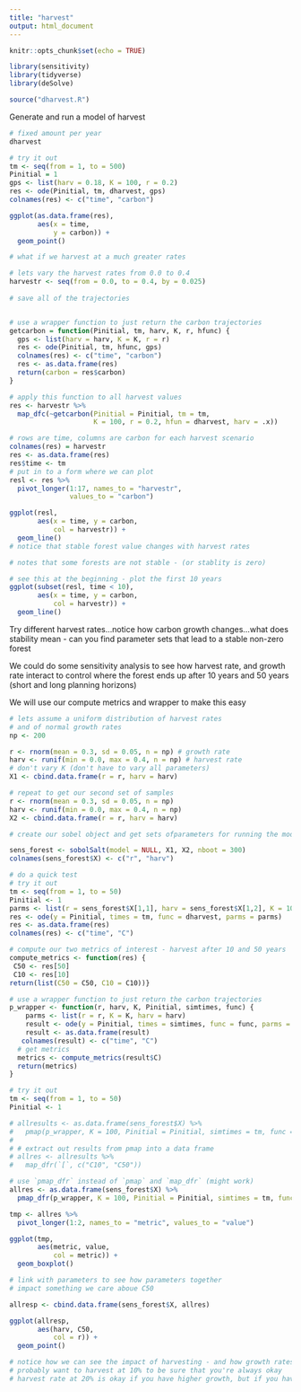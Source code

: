 ```yaml
---
title: "harvest"
output: html_document
---
```


```r
knitr::opts_chunk$set(echo = TRUE)

library(sensitivity)
library(tidyverse)
library(deSolve)

source("dharvest.R")
```

Generate and run a model of harvest

```r
# fixed amount per year
dharvest
```


```r
# try it out
tm <- seq(from = 1, to = 500)
Pinitial = 1
gps <- list(harv = 0.18, K = 100, r = 0.2)
res <- ode(Pinitial, tm, dharvest, gps)
colnames(res) <- c("time", "carbon")

ggplot(as.data.frame(res), 
       aes(x = time, 
           y = carbon)) + 
  geom_point()
```


```r
# what if we harvest at a much greater rates

# lets vary the harvest rates from 0.0 to 0.4
harvestr <- seq(from = 0.0, to = 0.4, by = 0.025)
 
# save all of the trajectories


# use a wrapper function to just return the carbon trajectories
getcarbon = function(Pinitial, tm, harv, K, r, hfunc) {
  gps <- list(harv = harv, K = K, r = r)
  res <- ode(Pinitial, tm, hfunc, gps)
  colnames(res) <- c("time", "carbon")
  res <- as.data.frame(res)
  return(carbon = res$carbon)
}

# apply this function to all harvest values
res <- harvestr %>% 
  map_dfc(~getcarbon(Pinitial = Pinitial, tm = tm, 
                     K = 100, r = 0.2, hfun = dharvest, harv = .x))

# rows are time, columns are carbon for each harvest scenario
colnames(res) = harvestr
res <- as.data.frame(res)
res$time <- tm
# put in to a form where we can plot
resl <- res %>% 
  pivot_longer(1:17, names_to = "harvestr",
               values_to = "carbon")

ggplot(resl,
       aes(x = time, y = carbon, 
           col = harvestr)) + 
  geom_line()
# notice that stable forest value changes with harvest rates

# notes that some forests are not stable - (or stablity is zero)
```


```r
# see this at the beginning - plot the first 10 years
ggplot(subset(resl, time < 10), 
       aes(x = time, y = carbon, 
           col = harvestr)) + 
  geom_line()
```

Try different harvest rates...notice how carbon growth changes...what does stability mean - can you find parameter sets that lead to a stable non-zero forest

We could do some sensitivity analysis to see how harvest rate, and growth rate interact to control where the forest ends up after 10 years and 50 years (short and long planning horizons)

We will use our compute metrics and wrapper to make this easy

```r
# lets assume a uniform distribution of harvest rates
# and of normal growth rates
np <- 200

r <- rnorm(mean = 0.3, sd = 0.05, n = np) # growth rate
harv <- runif(min = 0.0, max = 0.4, n = np) # harvest rate
# don't vary K (don't have to vary all parameters)
X1 <- cbind.data.frame(r = r, harv = harv)

# repeat to get our second set of samples
r <- rnorm(mean = 0.3, sd = 0.05, n = np)
harv <- runif(min = 0.0, max = 0.4, n = np)
X2 <- cbind.data.frame(r = r, harv = harv)

# create our sobel object and get sets ofparameters for running the model

sens_forest <- sobolSalt(model = NULL, X1, X2, nboot = 300)
colnames(sens_forest$X) <- c("r", "harv")

# do a quick test
# try it out
tm <- seq(from = 1, to = 50)
Pinitial <- 1
parms <- list(r = sens_forest$X[1,1], harv = sens_forest$X[1,2], K = 100)
res <- ode(y = Pinitial, times = tm, func = dharvest, parms = parms)
res <- as.data.frame(res)
colnames(res) <- c("time", "C")

# compute our two metrics of interest - harvest after 10 and 50 years
compute_metrics <- function(res) {
 C50 <- res[50]
 C10 <- res[10]
return(list(C50 = C50, C10 = C10))}

# use a wrapper function to just return the carbon trajectories
p_wrapper <- function(r, harv, K, Pinitial, simtimes, func) {
    parms <- list(r = r, K = K, harv = harv)
    result <- ode(y = Pinitial, times = simtimes, func = func, parms = parms) 
    result <- as.data.frame(result)
   colnames(result) <- c("time", "C")
  # get metrics
  metrics <- compute_metrics(result$C)
  return(metrics)
}

# try it out
tm <- seq(from = 1, to = 50)
Pinitial <- 1

# allresults <- as.data.frame(sens_forest$X) %>% 
#   pmap(p_wrapper, K = 100, Pinitial = Pinitial, simtimes = tm, func = dharvest)
# 
# # extract out results from pmap into a data frame
# allres <- allresults %>% 
#   map_dfr(`[`, c("C10", "C50"))

# use `pmap_dfr` instead of `pmap` and `map_dfr` (might work)
allres <- as.data.frame(sens_forest$X) %>%
  pmap_dfr(p_wrapper, K = 100, Pinitial = Pinitial, simtimes = tm, func = dharvest)

tmp <- allres %>% 
  pivot_longer(1:2, names_to = "metric", values_to = "value")

ggplot(tmp, 
       aes(metric, value, 
           col = metric)) + 
  geom_boxplot()
```


```r
# link with parameters to see how parameters together
# impact something we care aboue C50

allresp <- cbind.data.frame(sens_forest$X, allres)

ggplot(allresp, 
       aes(harv, C50, 
           col = r)) +
  geom_point()

# notice how we can see the impact of harvesting - and how growth rates reduce the sustainable harvest
# probably want to harvest at 10% to be sure that you're always okay
# harvest rate at 20% is okay if you have higher growth, but if you have a slow growth rate
```
